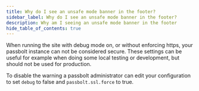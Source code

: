 ```yaml
---
title: Why do I see an unsafe mode banner in the footer?
sidebar_label: Why do I see an unsafe mode banner in the footer?
description: Why am I seeing an unsafe mode banner in the footer
hide_table_of_contents: true
---
```


When running the site with debug mode on, or without enforcing https, your passbolt instance can
not be considered secure. These settings can be useful for example when doing some local testing or development,
but should not be used for production.

To disable the warning a passbolt administrator can edit your configuration to set `debug` to false and
`passbolt.ssl.force` to true.